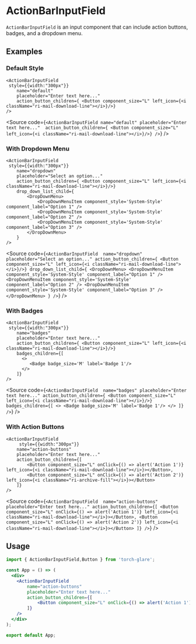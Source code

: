


<Meta of={ActionBarInputFieldStories} />

# ActionBarInputField

`ActionBarInputField` is an input component that can include action buttons, badges, and a dropdown menu.

## Examples

### Default Style

    <ActionBarInputField 
     style={{width:"300px"}}
        name="default"
        placeholder="Enter text here..."
        action_button_children={ <Button component_size="L" left_icon={<i className="ri-mail-download-line"></i>}/>}
    />

<Source code={`<ActionBarInputField
 name="default"
 placeholder="Enter text here..." 
 action_button_children={ <Button component_size="L" left_icon={<i className="ri-mail-download-line"></i>}/>}
/>`} />

### With Dropdown Menu

    <ActionBarInputField 
     style={{width:"300px"}}
        name="dropdown"
        placeholder="Select an option..."
        action_button_children={ <Button component_size="L" left_icon={<i className="ri-mail-download-line"></i>}/>}
        drop_down_list_child={
            <DropDownMenu>
                <DropDownMenuItem component_style='System-Style' component_label="Option 1" />
                <DropDownMenuItem component_style='System-Style' component_label="Option 2" />
                <DropDownMenuItem component_style='System-Style' component_label="Option 3" />
            </DropDownMenu>
        }
    />

<Source code={`
    <ActionBarInputField 
        name="dropdown"
        placeholder="Select an option..."
        action_button_children={ <Button component_size="L" left_icon={<i className="ri-mail-download-line"></i>}/>}
        drop_down_list_child={
            <DropDownMenu>
                <DropDownMenuItem component_style='System-Style' component_label="Option 1" />
                <DropDownMenuItem component_style='System-Style' component_label="Option 2" />
                <DropDownMenuItem component_style='System-Style' component_label="Option 3" />
            </DropDownMenu>
        }
    />
`} />

### With Badges

    <ActionBarInputField 
     style={{width:"300px"}}
        name="badges"
        placeholder="Enter text here..."
        action_button_children={ <Button component_size="L" left_icon={<i className="ri-mail-download-line"></i>}/>}
        badges_children={[
          <>
             <Badge badge_size='M' label='Badge 1'/>
          </>
        ]}
    />

<Source code={`
    <ActionBarInputField 
        name="badges"
        placeholder="Enter text here..."
        action_button_children={ <Button component_size="L" left_icon={<i className="ri-mail-download-line"></i>}/>}
        badges_children={[
          <>
             <Badge badge_size='M' label='Badge 1'/>
          </>
        ]}
    />
`} />

### With Action Buttons

    <ActionBarInputField 
         style={{width:"300px"}}
        name="action-buttons"
        placeholder="Enter text here..."
        action_button_children={[
            <Button component_size="L" onClick={() => alert('Action 1')} left_icon={<i className="ri-mail-download-line"></i>}></Button>,
            <Button component_size="L" onClick={() => alert('Action 2')} left_icon={<i className="ri-archive-fill"></i>}></Button>
        ]}
    />

<Source code={`
    <ActionBarInputField 
        name="action-buttons"
        placeholder="Enter text here..."
        action_button_children={[
            <Button component_size="L" onClick={() => alert('Action 1')} left_icon={<i className="ri-mail-download-line"></i>}></Button>,
            <Button component_size="L" onClick={() => alert('Action 2')} left_icon={<i className="ri-mail-download-line"></i>}></Button>
        ]}
    />
`} />



## Usage

```jsx
import { ActionBarInputField,Button } from 'torch-glare';

const App = () => (
  <div>
    <ActionBarInputField 
        name="action-buttons"
        placeholder="Enter text here..."
        action_button_children={[
            <Button component_size="L" onClick={() => alert('Action 1')} left_icon={<i className="ri-mail-download-line"></i>}></Button>,
        ]}
    />
  </div>
);

export default App;
```

